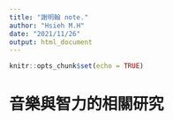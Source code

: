 ```yaml
---
title: "謝明翰 note."
author: "Hsieh M.H"
date: "2021/11/26"
output: html_document
---
```


```r
knitr::opts_chunk$set(echo = TRUE)
```

# 音樂與智力的相關研究
```

```